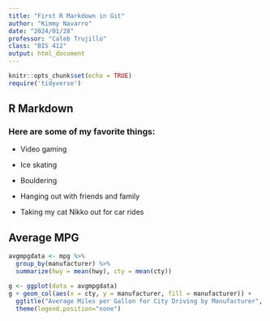 ```yaml
---
title: "First R Markdown in Git"
author: "Kimmy Navarro"
date: "2024/01/28"
professor: "Caleb Trujillo"
class: "BIS 412"
output: html_document
---
```


```r
knitr::opts_chunk$set(echo = TRUE)
require('tidyverse')
```

## R Markdown

### Here are some of my favorite things:
- Video gaming

- Ice skating

- Bouldering

- Hanging out with friends and family

- Taking my cat Nikko out for car rides


## Average MPG
```r
avgmpgdata <- mpg %>% 
  group_by(manufacturer) %>% 
  summarize(hwy = mean(hwy), cty = mean(cty))

g <- ggplot(data = avgmpgdata)
g + geom_col(aes(x = cty, y = manufacturer, fill = manufacturer)) +
  ggtitle("Average Miles per Gallon for City Driving by Manufacturer", subtitle = "Data on vehicles from 1999 to 2008 for popular models of cars") +
  theme(legend.position="none") 
```

